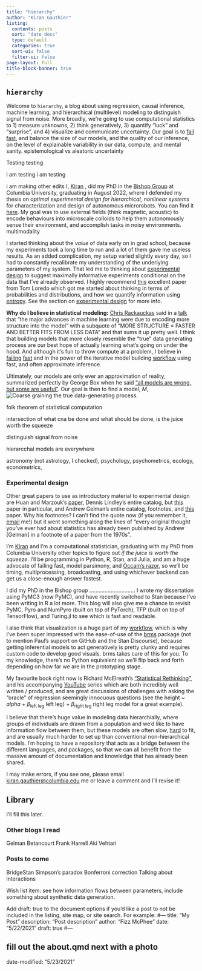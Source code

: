 ```yaml
---
title: "hierarchy"
author: "Kiran Gauthier"
listing:
  contents: posts
  sort: "date desc"
  type: default
  categories: true
  sort-ui: false
  filter-ui: false
page-layout: full
title-block-banner: true
---
```


## `hierarchy`

Welcome to `hierarchy`, a blog about using regression, causal inference, machine learning, and hierarchical (multilevel) modeling to distinguish signal from noise. More broadly, we're going to use computational statistics to $1)$ measure unknowns, $2)$ think generatively, $3)$ quantify "luck" and "surprise", and $4)$ visualize and communicate uncertainty. Our goal is to [fail fast](https://www.youtube.com/watch?v=ppKpwtGy8KQ), and balance the size of our models, and the quality of our inference, on the level of  explainable variability in our data, compute, and mental sanity. epistemological vs aleatoric uncertainty

Testing testing

i am testing i am testing


i am making other edits
I, [Kiran](https://www.linkedin.com/in/kiran-gauthier/) , did my PhD in the [Bishop Group](https://bishop.cheme.columbia.edu/) at Columbia University, graduating in August 2022, where I defended my thesis on *optimal experimental design for hierarchical, nonlinear systems* for characterization and design of autonomous microrobots. You can find it [here](https://clio.columbia.edu/catalog/16899459?counter=1). My goal was to use external fields (think magnetic, acoustic) to encode behaviours into microscale colloids to help them autonomously sense their environment, and accomplish tasks in noisy environments. multimodality

I started thinking about the *value* of data early on in grad school, because my experiments took a long time to run and a lot of them gave me useless results. As an added complication, my setup varied slightly every day, so I had to constantly recalibrate my understanding of the underlying parameters of my system. That led me to thinking about [experimental design](https://en.wikipedia.org/wiki/Design_of_experiments) to suggest maximally informative experiments conditional on the data that I've already observed. I highly recommend [this](https://arxiv.org/pdf/astro-ph/0409386.pdf) excellent paper from Tom Loredo which got me started about thinking in terms of probabilities and distributions, and how we quantify information using [entropy](https://en.wikipedia.org/wiki/Entropy_(information_theory)). See the section on [experimental design](#experimental-design) for more info.


**Why do I believe in statistical modeling:** [Chris Rackauckas](https://chrisrackauckas.com/) said in a [talk](https://youtu.be/bBH8HVEr0-A?si=_MHPc_CgPE9knED8&t=55) that "the major advances in machine learning were due to encoding more structure into the model" with a subquote of "MORE STRUCTURE = FASTER AND BETTER FITS FROM LESS DATA" and that sums it up pretty well. I think that building models that more closely resemble the "true" data generating process are our best hope of actually learning what's going on under the hood. And although it's fun to throw compute at a problem, I believe in [failing](https://stat.columbia.edu/~gelman/research/unpublished/Bayesian_Workflow_article.pdf) [fast](https://www.youtube.com/watch?v=ppKpwtGy8KQ) and in the power of the iterative model building [workflow](https://arxiv.org/pdf/2011.01808.pdf) using fast, and often approximate inference.

Ultimately, our models are only ever an approximation of reality, summarized perfectly by George Box when he said ["all models are wrong, but some are useful"](https://en.wikipedia.org/wiki/All_models_are_wrong). Our goal is then to find a model, $M$,
![Coarse graining the true data-generating process](assets/1_BayesianDesign.png).



folk theorem of statistical computation

intersection of what cna be done and what should be done, is the juice worth the squeeze

distinguish signal from noise

hierarcchal models are everywhere

astronomy (not astrology, I checked), psychology, psychometrics, ecology, econometrics,

### Experimental design

Other great papers to use as introductory material to experimental design are Huan and Marzouk's [paper](https://arxiv.org/pdf/1108.4146.pdf), Dennis Lindley's entire catalog, but [this](https://projecteuclid.org/journals/annals-of-mathematical-statistics/volume-27/issue-4/On-a-Measure-of-the-Information-Provided-by-an-Experiment/10.1214/aoms/1177728069.full) paper in particular, and Andrew Gelman's entire catalog, footnotes, and [this](http://www.stat.columbia.edu/~gelman/research/published/27.pdf) paper. Why his footnotes? I can't find the quote now (if you remember it, [email](mailto:kiran.gauthier@columbia.edu) me!) but it went something along the lines of "every original thought you've ever had about statistics has already been published by Andrew [Gelman] in a footnote of a paper from the 1970s".

I'm [Kiran](https://scholar.google.com/citations?user=LEl-9SsAAAAJ&hl=en&oi=ao) and I'm a computational statistician, graduating with my PhD from Columbia University  other topics to figure out *if the juice is worth the squeeze*. I'll be programming in Python, R, Stan, and Julia, and am a huge advocate of failing fast, model parsimony, and [Occam's razor](https://en.wikipedia.org/wiki/Occam%27s_razor), so we'll be timing, multiprocessing, broadcasting, and using whichever backend can get us a close-enough answer fastest.

I did my PhD in the Bishop group .............................. I wrote my dissertation using PyMC3 (now PyMC), and have recently switched to Stan because I've been writing in R a lot more. This blog will also give me a chance to revisit PyMC, Pyro and NumPyro (built on top of PyTorch), TFP (built on top of TensorFlow), and Turing.jl to see which is fast and readable.

I also think that visualization is a huge part of my [workflow](https://arxiv.org/abs/2011.01808), which is why I've been super impressed with the ease-of-use of the [brms](https://cran.r-project.org/web/packages/brms/index.html) package (not to mention Paul's support on GitHub and the Stan Discourse), because getting inferential models to act generatively is pretty clunky and requires custom code to develop good visuals. brms takes care of this for you. To my knowledge, there's no Python equivalent so we'll flip back and forth depending on how far we are in the prototyping stage.

My favourite book right now is Richard McElreath's ["Statistical Rethinking"](https://xcelab.net/rm/statistical-rethinking/), and his accompanying [YouTube](https://www.youtube.com/watch?v=FdnMWdICdRs&list=PLDcUM9US4XdPz-KxHM4XHt7uUVGWWVSus) series which are both incredibly well written / produced, and are great discussions of challenges with asking the "oracle" of regression seemingly innocuous questions (see the height ~ $alpha$ + $\beta_{\text{left leg}}$ $\text{left leg})$ + $\beta_{\text{right leg}}$ $\text{right leg}$ model for a great example).

I believe that there's huge value in modeling data hierarchially, where groups of individuals are drawn from a population and we'd like to have information flow between them, but these models are often slow, [hard](https://mc-stan.org/docs/2_18/stan-users-guide/reparameterization-section.html) to fit, and are usually much harder to set up than conventional non-hierarchical models. I'm hoping to have a repository that acts as a bridge between the different languages, and packages, so that we can all benefit from the massive amount of documentation and knowledge that has already been shared.

I may make errors, if you see one, please email [kiran.gauthier@columbia.edu](mailto:kiran.gauthier@columbia.edu) me or leave a comment and I'll revise it!

## Library

I'll fill this later.

### Other blogs I read

Gelman
Betancourt
Frank Harrell
Aki Vehtari

### Posts to come

BridgeStan
Simpson's paradox
Bonferroni correction
Talking about interactions

Wish list item: see how information flows between parameters, include something about synthetic data generation.

Add draft: true to the document options if you’d like a post to not be included in the listing, site map, or site search. For example:
#---
title: "My Post"
description: "Post description"
author: "Fizz McPhee"
date: "5/22/2021"
draft: true
#---

## fill out the about.qmd next with a photo

date-modified: "5/23/2021"
